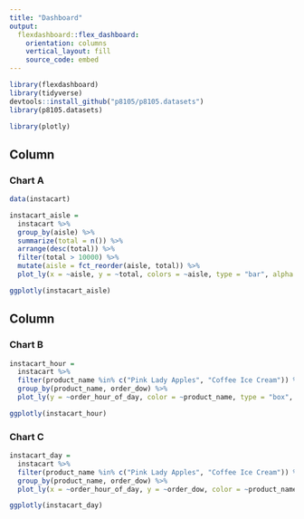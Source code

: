 ```yaml
---
title: "Dashboard"
output:
  flexdashboard::flex_dashboard:
    orientation: columns
    vertical_layout: fill
    source_code: embed
---
```


```r
library(flexdashboard)
library(tidyverse)
devtools::install_github("p8105/p8105.datasets")
library(p8105.datasets)

library(plotly)
```

Column {data-width=650}
-----------------------------------------------------------------------

### Chart A

```r
data(instacart)

instacart_aisle = 
  instacart %>%
  group_by(aisle) %>%
  summarize(total = n()) %>%
  arrange(desc(total)) %>%
  filter(total > 10000) %>%
  mutate(aisle = fct_reorder(aisle, total)) %>%
  plot_ly(x = ~aisle, y = ~total, colors = ~aisle, type = "bar", alpha = 0.5)

ggplotly(instacart_aisle)
```

Column {data-width=350}
-----------------------------------------------------------------------

### Chart B

```r
instacart_hour = 
  instacart %>%
  filter(product_name %in% c("Pink Lady Apples", "Coffee Ice Cream")) %>%
  group_by(product_name, order_dow) %>%
  plot_ly(y = ~order_hour_of_day, color = ~product_name, type = "box", colors = "viridis")

ggplotly(instacart_hour)
```

### Chart C

```r
instacart_day = 
  instacart %>%
  filter(product_name %in% c("Pink Lady Apples", "Coffee Ice Cream")) %>%
  group_by(product_name, order_dow) %>%
  plot_ly(x = ~order_hour_of_day, y = ~order_dow, color = ~product_name, type = "histogram")

ggplotly(instacart_day)
```

